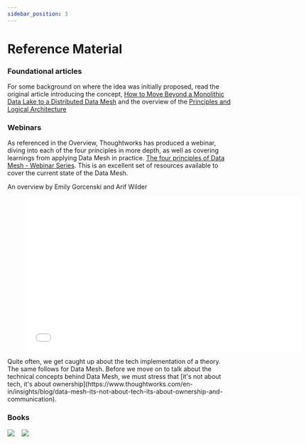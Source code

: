 ```yaml
---
sidebar_position: 3
---
```

# Reference Material



### Foundational articles
For some background on where the idea was initially proposed, read the original article introducing the concept, 
[How to Move Beyond a Monolithic Data Lake to a Distributed Data Mesh](https://martinfowler.com/articles/data-monolith-to-mesh.html)
and the overview of the [Principles and Logical Architecture](https://martinfowler.com/articles/data-mesh-principles.html)


### Webinars

As referenced in the Overview, Thoughtworks has produced a webinar, diving into each of the four principles in more depth, as well as covering learnings from applying
Data Mesh in practice. [The four principles of Data Mesh - Webinar Series](https://www.thoughtworks.com/about-us/events/webinars/core-principles-of-data-mesh). 
This is an excellent set of resources available to cover the current state of the Data Mesh.

<div style={{textAlign: 'center'}}>

An overview by Emily Gorcenski and Arif Wilder

<figure class="video-container">
    <iframe src="//fast.wistia.net/embed/iframe/7uegix6aqe" allowtransparency="true" frameborder="0" scrolling="no" class="wistia_embed" name="wistia_embed" allowfullscreen mozallowfullscreen webkitallowfullscreen oallowfullscreen msallowfullscreen width="620" height="349"></iframe>
</figure>

</div>
Quite often, we get caught up about the tech implementation of a theory. The same follows for Data Mesh. Before we move on to talk about the technical concepts behind Data Mesh, we must stress that [it's not about tech, it's about ownership](https://www.thoughtworks.com/en-in/insights/blog/data-mesh-its-not-about-tech-its-about-ownership-and-communication).



### Books

<div style={{textAlign: 'center'}}>

[<img src='https://learning.oreilly.com/library/cover/9781492092384/350h/'/>](https://www.oreilly.com/library/view/data-mesh/9781492092384/) &nbsp;&nbsp;
[<img src='https://learning.oreilly.com/library/cover/9781098108502/350h/'/>](https://www.oreilly.com/library/view/data-mesh-in/9781098108502/)

</div>